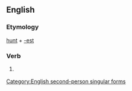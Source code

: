 ==English==

===Etymology===
[[hunt]] + [[-est]]

===Verb===
{{infl|en|verb form}}

# {{archaic}} {{form of|Second-person singular simple present form|hunt}}

[[Category:English second-person singular forms]]